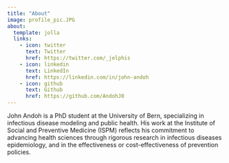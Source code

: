```yaml
---
title: "About"
image: profile_pic.JPG
about:
  template: jolla
  links:
    - icon: twitter
      text: Twitter
      href: https://twitter.com/_jelphis
    - icon: linkedin
      text: LinkedIn
      href: https://linkedin.com/in/john-andoh
    - icon: github
      text: Github
      href: https://github.com/AndohJ0
---
```


John Andoh is a PhD student at the University of Bern, specializing in infectious disease modeling and public health. His work at the Institute of Social and Preventive Medicine (ISPM) reflects his commitment to advancing health sciences through rigorous research in infectious diseases epidemiology, and in the effectiveness or cost-effectiveness of prevention policies.
